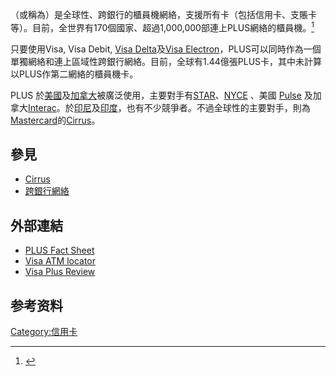 {{Infobox Interbank Network 
| name = PLUS
| logo = [[File:PLUS_Logo.svg|125px]]
| area = 全球
| foundation = 1986
| members = 超過20,000
| atm = 超過1,000,000
}}
'''{{lang|en|PLUS}}'''（或稱為'''{{lang|en|Visa PLUS}}'''）是全球性、跨銀行的櫃員機網絡，支援所有{{lang|en|VISA}}卡（包括信用卡、支賬卡等）。目前，全世界有170個國家、超過1,000,000部連上PLUS網絡的櫃員機。<ref>{{cite web |url=http://visa.via.infonow.net/locator/global/jsp/SearchPage.jsp |title=存档副本 |accessdate=2007-02-24 |deadurl=yes |archiveurl=https://web.archive.org/web/20070225160002/http://visa.via.infonow.net/locator/global/jsp/SearchPage.jsp |archivedate=2007-02-25 }}</ref>

只要使用Visa, Visa Debit, [[Visa_Delta|Visa Delta]]及[[Visa_Electron|Visa Electron]]，PLUS可以同時作為一個單獨網絡和連上區域性跨銀行網絡。目前，全球有1.44億張PLUS卡，其中未計算以PLUS作第二網絡的櫃員機卡。

PLUS 於[[美國|美國]]及[[加拿大|加拿大]]被廣泛使用，主要對手有[[STAR_(跨銀行網絡)|STAR]]、[[NYCE|NYCE]] 、美國 [[Pulse_(跨銀行網絡)|Pulse]] 及加拿大[[Interac|Interac]]。於[[印尼|印尼]]及[[印度|印度]]，也有不少競爭者。不過全球性的主要對手，則為[[Mastercard|Mastercard]]的[[Cirrus_(櫃員機網絡)|Cirrus]]。

== 參見 ==
* [[Cirrus_(櫃員機網絡)|Cirrus]]
* [[跨銀行網絡|跨銀行網絡]]

== 外部連結 ==
* [http://corporate.visa.com/md/fs/consumer/plus.jsp PLUS Fact Sheet]{{Wayback|url=http://corporate.visa.com/md/fs/consumer/plus.jsp |date=20080921183755 }}
* [http://www.visa.com/atms Visa ATM locator]{{Wayback|url=http://www.visa.com/atms |date=20021101224347 }}
* [https://web.archive.org/web/20181004161841/http://www.visaplus-atm.co.uk/ Visa Plus Review]

== 参考资料 ==
<references />

[[Category:信用卡|Category:信用卡]]